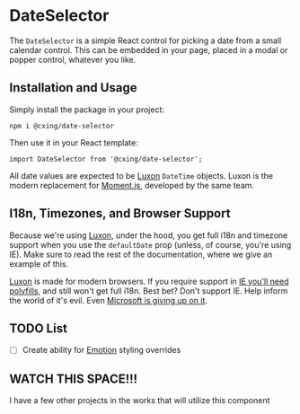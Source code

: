 
<Meta title="Introduction" />

# DateSelector

The `DateSelector` is a simple React control for picking a date from a small calendar control. This can be embedded in your page, placed in a modal or popper control, whatever you like.

## Installation and Usage

Simply install the package in your project:

```
npm i @cxing/date-selector
```

Then use it in your React template:

```
import DateSelector from '@cxing/date-selector';
```

All date values are expected to be [Luxon](https://moment.github.io/luxon/) `DateTime` objects. Luxon is the modern replacement for [Moment.js](https://momentjs.com/), developed by the same team.

## I18n, Timezones, and Browser Support

Because we're using [Luxon](https://moment.github.io/luxon/), under the hood, you get full i18n and timezone support when you use the `defaultDate` prop (unless, of course, you're using IE). Make sure to read the rest of the documentation, where we give an example of this.

[Luxon](https://moment.github.io/luxon/) is made for modern browsers. If you require support in [IE you'll need polyfills](https://moment.github.io/luxon/docs/manual/install.html#internet-explorer), and still won't get full i18n. Best bet? Don't support IE. Help inform the world of it's evil. Even [Microsoft is giving up on it](https://techcommunity.microsoft.com/t5/microsoft-365-blog/microsoft-365-apps-say-farewell-to-internet-explorer-11-and/ba-p/1591666).

## TODO List

- [ ] Create ability for [Emotion](https://emotion.sh/docs/introduction) styling overrides

## WATCH THIS SPACE!!!

I have a few other projects in the works that will utilize this component
